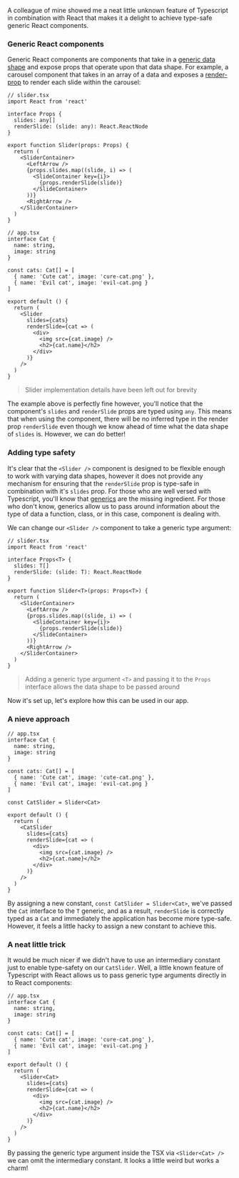 A colleague of mine showed me a neat little unknown feature of Typescript in combination with React that makes it a delight to achieve type-safe generic React components.

### Generic React components

Generic React components are components that take in a [generic data shape](https://www.typescriptlang.org/docs/handbook/generics.html) and expose props that operate upon that data shape. For example, a carousel component that takes in an array of a data and exposes a [render-prop](https://reactjs.org/docs/render-props.html) to render each slide within the carousel:

```
// slider.tsx
import React from 'react'

interface Props {
  slides: any[]
  renderSlide: (slide: any): React.ReactNode
}

export function Slider(props: Props) {
  return (
    <SliderContainer>
      <LeftArrow />
      {props.slides.map((slide, i) => (
        <SlideContainer key={i}>
          {props.renderSlide(slide)}
        </SlideContainer>
      ))}
      <RightArrow />
    </SliderContainer>
  )
}

// app.tsx
interface Cat {
  name: string,
  image: string
}

const cats: Cat[] = [
  { name: 'Cute cat', image: 'cure-cat.png' },
  { name: 'Evil cat', image: 'evil-cat.png }
]

export default () {
  return (
    <Slider
      slides={cats}
      renderSlide={cat => (
        <div>
          <img src={cat.image} />
          <h2>{cat.name}</h2>
        </div>
      )}
    />
  )
}
```

> Slider implementation details have been left out for brevity

The example above is perfectly fine however, you'll notice that the component's `slides` and `renderSlide` props are typed using `any`. This means that when using the component, there will be no inferred type in the render prop `renderSlide` even though we know ahead of time what the data shape of `slides` is. However, we can do better!

### Adding type safety

It's clear that the `<Slider />` component is designed to be flexible enough to work with varying data shapes, however it does not provide any mechanism for ensuring that the `renderSlide` prop is type-safe in combination with it's `slides` prop. For those who are well versed with Typescript, you'll know that [generics](https://www.typescriptlang.org/docs/handbook/generics.html) are the missing ingredient. For those who don't know, generics allow us to pass around information about the type of data a function, class, or in this case, component is dealing with.

We can change our `<Slider />` component to take a generic type argument:

```
// slider.tsx
import React from 'react'

interface Props<T> {
  slides: T[]
  renderSlide: (slide: T): React.ReactNode
}

export function Slider<T>(props: Props<T>) {
  return (
    <SliderContainer>
      <LeftArrow />
      {props.slides.map((slide, i) => (
        <SlideContainer key={i}>
          {props.renderSlide(slide)}
        </SlideContainer>
      ))}
      <RightArrow />
    </SliderContainer>
  )
}
```

> Adding a generic type argument `<T>` and passing it to the `Props` interface allows the data shape to be passed around

Now it's set up, let's explore how this can be used in our app.

### A nieve approach

```
// app.tsx
interface Cat {
  name: string,
  image: string
}

const cats: Cat[] = [
  { name: 'Cute cat', image: 'cute-cat.png' },
  { name: 'Evil cat', image: 'evil-cat.png }
]

const CatSlider = Slider<Cat>

export default () {
  return (
    <CatSlider
      slides={cats}
      renderSlide={cat => (
        <div>
          <img src={cat.image} />
          <h2>{cat.name}</h2>
        </div>
      )}
    />
  )
}
```

By assigning a new constant, `const CatSlider = Slider<Cat>`, we've passed the `Cat` interface to the `T` generic, and as a result, `renderSlide` is correctly typed as a `Cat` and immediately the application has become more type-safe. However, it feels a little hacky to assign a new constant to achieve this.

### A neat little trick

It would be much nicer if we didn't have to use an intermediary constant just to enable type-safety on our `CatSlider`. Well, a little known feature of Typescript with React allows us to pass generic type arguments directly in to React components:

```
// app.tsx
interface Cat {
  name: string,
  image: string
}

const cats: Cat[] = [
  { name: 'Cute cat', image: 'cure-cat.png' },
  { name: 'Evil cat', image: 'evil-cat.png }
]

export default () {
  return (
    <Slider<Cat>
      slides={cats}
      renderSlide={cat => (
        <div>
          <img src={cat.image} />
          <h2>{cat.name}</h2>
        </div>
      )}
    />
  )
}
```

By passing the generic type argument inside the TSX via `<Slider<Cat> />` we can omit the intermediary constant. It looks a little weird but works a charm!
